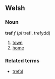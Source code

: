 ==Welsh==
===Noun===
'''tref''' ''f'' (''pl'' trefi, trefydd)
# [[town]]
# [[home]]
===Related terms===
* [[trefol]]